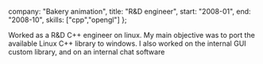 
  company: "Bakery animation",
  title: "R&D engineer",
  start: "2008-01",
  end: "2008-10",
  skills: ["cpp","opengl"]
};

Worked as a R&D C++ engineer on linux.
My main objective was to port the available Linux C++ library to windows.
I also worked on the internal GUI custom library, and on an internal chat software
